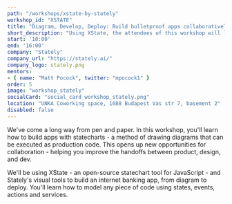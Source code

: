 ```yaml
---
path: "/workshops/xstate-by-stately"
workshop_id: "XSTATE"
title: "Diagram, Develop, Deploy: Build bulletproof apps collaboratively with statecharts"
short_description: "Using XState, the attendees of this workshop will learn how to model any piece of code using states, events, actions and services."
start: '10:00'
end: '16:00'
company: "Stately"
company_url: "https://stately.ai/"
company_logo: stately.png
mentors:
- { name: "Matt Pocock", twitter: "mpocock1" }
order: 5
image: "workshop_stately"
socialCard: "social_card_workshop_stately.png"
location: "UNKA Coworking space, 1088 Budapest Vas str 7, basement 2"
disabled: false
---
```


We've come a long way from pen and paper. In this workshop, you'll learn how to build apps with statecharts - a method of drawing diagrams
that can be executed as production code. This opens up new opportunities for collaboration - helping you improve the handoffs between product,
design, and dev.

We'll be using XState - an open-source statechart tool for JavaScript - and Stately's visual tools to build an internet banking app,
from diagram to deploy. You'll learn how to model any piece of code using states, events, actions and services.
